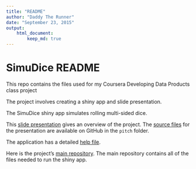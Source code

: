 ```yaml
---
title: "README"
author: "Daddy The Runner"
date: "September 23, 2015"
output: 
    html_document:
        keep_md: true
---
```


# SimuDice README
This repo contains the files used for my Coursera Developing Data Products class project

The project involves creating a shiny app and slide presentation.

The SimuDice shiny app simulates rolling multi-sided dice.

This [slide presentation](http://daddytherunner.github.io/SimuDice/pitch/index.html#1) gives an overview of the project.  The [source files](https://github.com/DaddyTheRunner/SimuDice/tree/gh-pages/pitch) for the presentation are available on GitHub in the `pitch` folder.

The application has a detailed [help file](http://daddytherunner.github.io/SimuDice/help.html).

Here is the project's [main repository](https://github.com/DaddyTheRunner/SimuDice).  The main repository contains all of the files needed to run the shiny app.

